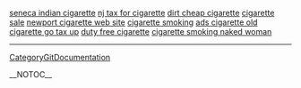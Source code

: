 <a href= http://seneca-indian-cigarette.lacprojet.info >seneca indian cigarette</a>   <a href= http://nj-tax-for-cigarette.lacprojet.info >nj tax for cigarette</a>   <a href= http://dirt-cheap-cigarette.lacprojet.info >dirt cheap cigarette</a>   <a href= http://cigarette-sale.lacprojet.info >cigarette sale</a>   <a href= http://newport-cigarette-web-site.lacprojet.info >newport cigarette web site</a>   <a href= http://cigarette-smoking.lacprojet.info >cigarette smoking</a>   <a href= http://ads-cigarette-old.lacprojet.info >ads cigarette old</a>   <a href= http://cigarette-go-tax-up.lacprojet.info >cigarette go tax up</a>   <a href= http://duty-free-cigarette.lacprojet.info >duty free cigarette</a>   <a href= http://cigarette-smoking-naked-woman.lacprojet.info >cigarette smoking naked woman</a>
----
[[CategoryGitDocumentation]]

__NOTOC__